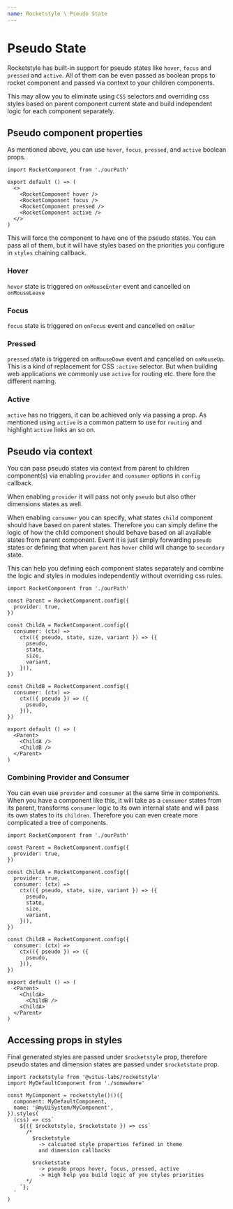 ```yaml
---
name: Rocketstyle \ Pseudo State
---
```


# Pseudo State

Rocketstyle has built-in support for pseudo states like `hover`,
`focus` and `pressed` and `active`. All of them can be even passed
as boolean props to rocket component and passed via context to your
children components.

This may allow you to eliminate using `CSS` selectors and overriding css
styles based on parent component current state and build independent logic
for each component separately.

## Pseudo component properties

As mentioned above, you can use `hover`, `focus`, `pressed`, and `active`
boolean props.

```tsx editor=false live=false
import RocketComponent from './ourPath'

export default () => (
  <>
    <RocketComponent hover />
    <RocketComponent focus />
    <RocketComponent pressed />
    <RocketComponent active />
  </>
)
```

This will force the component to have one of the pseudo states.
You can pass all of them, but it will have styles based on the
priorities you configure in `styles` chaining callback.

### Hover

`hover` state is triggered on `onMouseEnter` event and cancelled on `onMouseLeave`

### Focus

`focus` state is triggered on `onFocus` event and cancelled on `onBlur`

### Pressed

`pressed` state is triggered on `onMouseDown` event and cancelled on `onMouseUp`.
This is a kind of replacement for CSS `:active` selector. But when building
web applications we commonly use `active` for routing etc. there fore the different
naming.

### Active

`active` has no triggers, it can be achieved only via passing a prop. As mentioned
using `active` is a common pattern to use for `routing` and highlight `active` links
an so on.

## Pseudo via context

You can pass pseudo states via context from parent to children
component(s) via enabling `provider` and `consumer` options
in `config` callback.

When enabling `provider` it will pass not only `pseudo` but also
other dimensions states as well.

When enabling `consumer` you can specify, what states `child` component
should have based on parent states. Therefore you can simply define
the logic of how the child component should behave based on all
available states from parent component. Event it is just simply
forwarding `pseudo` states or defining that when `parent` has `hover`
child will change to `secondary` state.

This can help you defining each component states separately and
combine the logic and styles in modules independently without
overriding css rules.

```tsx editor=false live=false
import RocketComponent from './ourPath'

const Parent = RocketComponent.config({
  provider: true,
})

const ChildA = RocketComponent.config({
  consumer: (ctx) =>
    ctx(({ pseudo, state, size, variant }) => ({
      pseudo,
      state,
      size,
      variant,
    })),
})

const ChildB = RocketComponent.config({
  consumer: (ctx) =>
    ctx(({ pseudo }) => ({
      pseudo,
    })),
})

export default () => (
  <Parent>
    <ChildA />
    <ChildB />
  </Parent>
)
```

### Combining Provider and Consumer

You can even use `provider` and `consumer` at the same time in components.
When you have a component like this, it will take as a `consumer` states from
its parent, transforms `consumer` logic to its own internal state and will
pass its own states to its `children`. Therefore you can even create more
complicated a tree of components.

```tsx editor=false live=false
import RocketComponent from './ourPath'

const Parent = RocketComponent.config({
  provider: true,
})

const ChildA = RocketComponent.config({
  provider: true,
  consumer: (ctx) =>
    ctx(({ pseudo, state, size, variant }) => ({
      pseudo,
      state,
      size,
      variant,
    })),
})

const ChildB = RocketComponent.config({
  consumer: (ctx) =>
    ctx(({ pseudo }) => ({
      pseudo,
    })),
})

export default () => (
  <Parent>
    <ChildA>
      <ChildB />
    <ChildA>
  </Parent>
)
```

## Accessing props in styles

Final generated styles are passed under `$rocketstyle` prop, therefore
pseudo states and dimension states are passed under `$rocketstate` prop.

```tsx editor=false live=false
import rocketstyle from '@vitus-labs/rocketstyle'
import MyDefaultComponent from './somewhere'

const MyComponent = rocketstyle()()({
  component: MyDefaultComponent,
  name: '@myUiSystem/MyComponent',
}).styles(
  (css) => css`
    ${({ $rocketstyle, $rocketstate }) => css`
      /*
        $rocketstyle
          -> calcuated style properties fefined in theme
          and dimension callbacks

        $rocketstate
          -> pseudo props hover, focus, pressed, active
          -> migh help you build logic of you styles priorities
      */
    `};
  `
)
```
